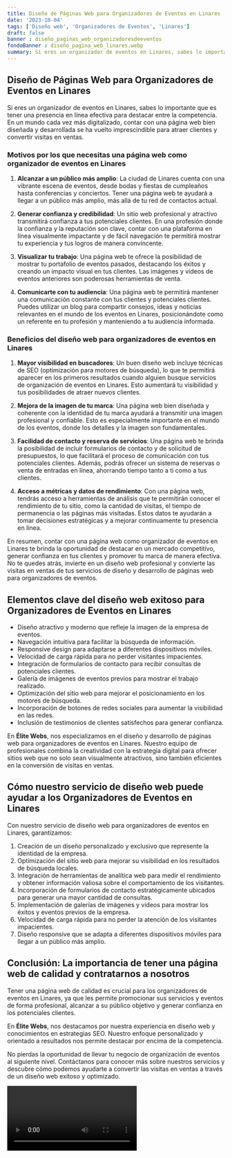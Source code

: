 ```yaml
---
title: Diseño de Páginas Web para Organizadores de Eventos en Linares
date: '2023-10-04'
tags: ['Diseño web', 'Organizadores de Eventos', 'Linares']
draft: false
banner : diseño_paginas_web_organizadoresdeeventos
fondoBanner : diseño_pagina_web_linares.webp
summary: Si eres un organizador de eventos en Linares, sabes lo importante que es tener una presencia en línea efectiva para destacar entre la competencia. En un mundo cada vez más digitalizado, contar con una página web bien diseñada y desarrollada se ha vuelto imprescindible para atraer clientes y convertir visitas en ventas.
---
```


## Diseño de Páginas Web para Organizadores de Eventos en Linares

Si eres un organizador de eventos en Linares, sabes lo importante que es tener una presencia en línea efectiva para destacar entre la competencia. En un mundo cada vez más digitalizado, contar con una página web bien diseñada y desarrollada se ha vuelto imprescindible para atraer clientes y convertir visitas en ventas.

### Motivos por los que necesitas una página web como organizador de eventos en Linares

1. **Alcanzar a un público más amplio**: La ciudad de Linares cuenta con una vibrante escena de eventos, desde bodas y fiestas de cumpleaños hasta conferencias y conciertos. Tener una página web te ayudará a llegar a un público más amplio, más allá de tu red de contactos actual.

2. **Generar confianza y credibilidad**: Un sitio web profesional y atractivo transmitirá confianza a tus potenciales clientes. En una profesión donde la confianza y la reputación son clave, contar con una plataforma en línea visualmente impactante y de fácil navegación te permitirá mostrar tu experiencia y tus logros de manera convincente.

3. **Visualizar tu trabajo**: Una página web te ofrece la posibilidad de mostrar tu portafolio de eventos pasados, destacando los éxitos y creando un impacto visual en tus clientes. Las imágenes y videos de eventos anteriores son poderosas herramientas de venta.

4. **Comunicarte con tu audiencia**: Una página web te permitirá mantener una comunicación constante con tus clientes y potenciales clientes. Puedes utilizar un blog para compartir consejos, ideas y noticias relevantes en el mundo de los eventos en Linares, posicionándote como un referente en tu profesión y manteniendo a tu audiencia informada.

### Beneficios del diseño web para organizadores de eventos en Linares

1. **Mayor visibilidad en buscadores**: Un buen diseño web incluye técnicas de SEO (optimización para motores de búsqueda), lo que te permitirá aparecer en los primeros resultados cuando alguien busque servicios de organización de eventos en Linares. Esto aumentará tu visibilidad y tus posibilidades de atraer nuevos clientes.

2. **Mejora de la imagen de tu marca**: Una página web bien diseñada y coherente con la identidad de tu marca ayudará a transmitir una imagen profesional y confiable. Esto es especialmente importante en el mundo de los eventos, donde los detalles y la imagen son fundamentales.

3. **Facilidad de contacto y reserva de servicios**: Una página web te brinda la posibilidad de incluir formularios de contacto y de solicitud de presupuestos, lo que facilitará el proceso de comunicación con tus potenciales clientes. Además, podrás ofrecer un sistema de reservas o venta de entradas en línea, ahorrando tiempo tanto a ti como a tus clientes.

4. **Acceso a métricas y datos de rendimiento**: Con una página web, tendrás acceso a herramientas de análisis que te permitirán conocer el rendimiento de tu sitio, como la cantidad de visitas, el tiempo de permanencia o las páginas más visitadas. Estos datos te ayudarán a tomar decisiones estratégicas y a mejorar continuamente tu presencia en línea.

En resumen, contar con una página web como organizador de eventos en Linares te brinda la oportunidad de destacar en un mercado competitivo, generar confianza en tus clientes y promover tu marca de manera efectiva. No te quedes atrás, invierte en un diseño web profesional y convierte las visitas en ventas de tus servicios de diseño y desarrollo de páginas web para organizadores de eventos.

<GifSeo />

<Cta />

## Elementos clave del diseño web exitoso para Organizadores de Eventos en Linares

- Diseño atractivo y moderno que refleje la imagen de la empresa de eventos.
- Navegación intuitiva para facilitar la búsqueda de información.
- Responsive design para adaptarse a diferentes dispositivos móviles.
- Velocidad de carga rápida para no perder visitantes impacientes.
- Integración de formularios de contacto para recibir consultas de potenciales clientes.
- Galería de imágenes de eventos previos para mostrar el trabajo realizado.
- Optimización del sitio web para mejorar el posicionamiento en los motores de búsqueda.
- Incorporación de botones de redes sociales para aumentar la visibilidad en las redes.
- Inclusión de testimonios de clientes satisfechos para generar confianza.

En **Élite Webs**, nos especializamos en el diseño y desarrollo de páginas web para organizadores de eventos en Linares. Nuestro equipo de profesionales combina la creatividad con la estrategia digital para ofrecer sitios web que no solo sean visualmente atractivos, sino también eficientes en la conversión de visitas en ventas.

## Cómo nuestro servicio de diseño web puede ayudar a los Organizadores de Eventos en Linares

Con nuestro servicio de diseño web para organizadores de eventos en Linares, garantizamos:

1. Creación de un diseño personalizado y exclusivo que represente la identidad de la empresa.
2. Optimización del sitio web para mejorar su visibilidad en los resultados de búsqueda locales.
3. Integración de herramientas de analítica web para medir el rendimiento y obtener información valiosa sobre el comportamiento de los visitantes.
4. Incorporación de formularios de contacto estratégicamente ubicados para generar una mayor cantidad de consultas.
5. Implementación de galerías de imágenes y videos para mostrar los éxitos y eventos previos de la empresa.
6. Velocidad de carga rápida para no perder la atención de los visitantes impacientes.
7. Diseño responsive que se adapta a diferentes dispositivos móviles para llegar a un público más amplio.

## Conclusión: La importancia de tener una página web de calidad y contratarnos a nosotros

Tener una página web de calidad es crucial para los organizadores de eventos en Linares, ya que les permite promocionar sus servicios y eventos de forma profesional, alcanzar a su público objetivo y generar confianza en los potenciales clientes.

En **Élite Webs**, nos destacamos por nuestra experiencia en diseño web y conocimientos en estrategias SEO. Nuestro enfoque personalizado y orientado a resultados nos permite destacar por encima de la competencia.

No pierdas la oportunidad de llevar tu negocio de organización de eventos al siguiente nivel. Contáctanos para conocer más sobre nuestros servicios y descubre cómo podemos ayudarte a convertir las visitas en ventas a través de un diseño web exitoso y optimizado.

<Video />

<CtaBot job='Organizadores de Eventos' city='Linares'/>

<Gmaps query='Linares+españa+maps' />